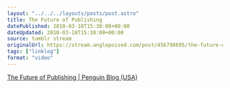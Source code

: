 ```yaml
---
layout: "../../../layouts/posts/post.astro"
title: The Future of Publishing
datePublished: 2010-03-18T15:38:00+00:00
dateUpdated: 2010-03-18T15:38:00+00:00
source: tumblr stream
originalUrl: https://stream.anglepoised.com/post/456798695/the-future-of-publishing-penguin-blog-usa
tags: ["linklog"]
format: "video"
---
```



<YouTube id="https://www.youtube.com/watch?v=Weq_sHxghcg" />

[The Future of Publishing | Penguin Blog (USA)][1]

[1]: http://us.penguingroup.com/static/html/blogs/end-publishing
